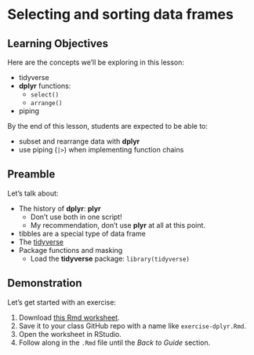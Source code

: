 # Selecting and sorting data frames

## Learning Objectives

Here are the concepts we'll be exploring in this lesson:

- tidyverse
- **dplyr** functions:
    - `select()`
    - `arrange()`
- piping

By the end of this lesson, students are expected to be able to:

- subset and rearrange data with **dplyr**
- use piping (`|>`) when implementing function chains

## Preamble

Let's talk about:

- The history of **dplyr**: **plyr**
  - Don't use both in one script!
  - My recommendation, don't use **plyr** at all at this point.
- tibbles are a special type of data frame
- The [tidyverse](https://www.tidyverse.org/)
- Package functions and masking
  - Load the **tidyverse** package: `library(tidyverse)`

## Demonstration

Let's get started with an exercise:

  1. Download [this Rmd worksheet](https://github.com/bwiernik/progdata-class/raw/master/templates/exercise-dplyr.Rmd). 
  2. Save it to your class GitHub repo with a name like `exercise-dplyr.Rmd`.
  3. Open the worksheet in RStudio.
  4. Follow along in the `.Rmd` file until the *Back to Guide* section.
